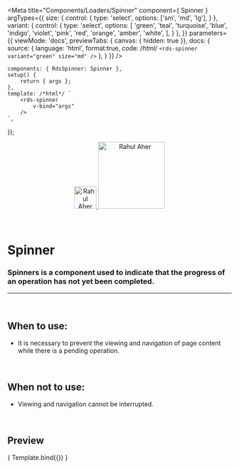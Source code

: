 
<Meta
	title="Components/Loaders/Spinner"
	component={ Spinner }
	argTypes={{
		size: {
			control: {
				type: 'select',
				options: ['sm', 'md', 'lg'],
			}
		},
		variant: {
			control: {
				type: 'select',
				options: [
					'green',
					'teal',
					'turquoise',
					'blue',
					'indigo',
					'violet',
					'pink',
					'red',
					'orange',
					'amber',
					'white',
				],
			}
		},
	}}
	parameters={{
		viewMode: 'docs',
		previewTabs: { canvas: { hidden: true }},
		docs: {
			source: {
				language: 'html',
				format:true,
				code: /*html*/ 
`<rds-spinner
	variant="green"
	size="md"
/>`
			},
		}
	}}
/>

	components: { RdsSpinner: Spinner },
	setup() {
		return { args };
	},
	template: /*html*/ `
		<rds-spinner
			v-bind="args"
		/>
	`,
});

<div align="center" style={{display: 'flex'}}>
    <a href="https://rahulaher.netlify.app">
        <img src="https://rahulaher.netlify.app/img/logo/glyph-black-colored.svg" alt="Rahul Aher logo" width="50" />
        <img src="https://rahulaher.netlify.app/img/logo/word-black-colored.svg" alt="Rahul Aher" width="150" />
    </a>
</div>

<br />
<br />

# Spinner

### Spinners is a component used to indicate that the progress of an operation has not yet been completed.
---
<br />

## When to use:
- It is necessary to prevent the viewing and navigation of page content while there is a pending operation.

<br />

## When not to use:
- Viewing and navigation cannot be interrupted.

<br />

## Preview

<Canvas>
	<Story
		name="Spinner"
		args={{
			delay: 0,
		}}
	>
		{ Template.bind({}) }
	</Story>
</Canvas>

<ArgsTable story="Spinner" />
